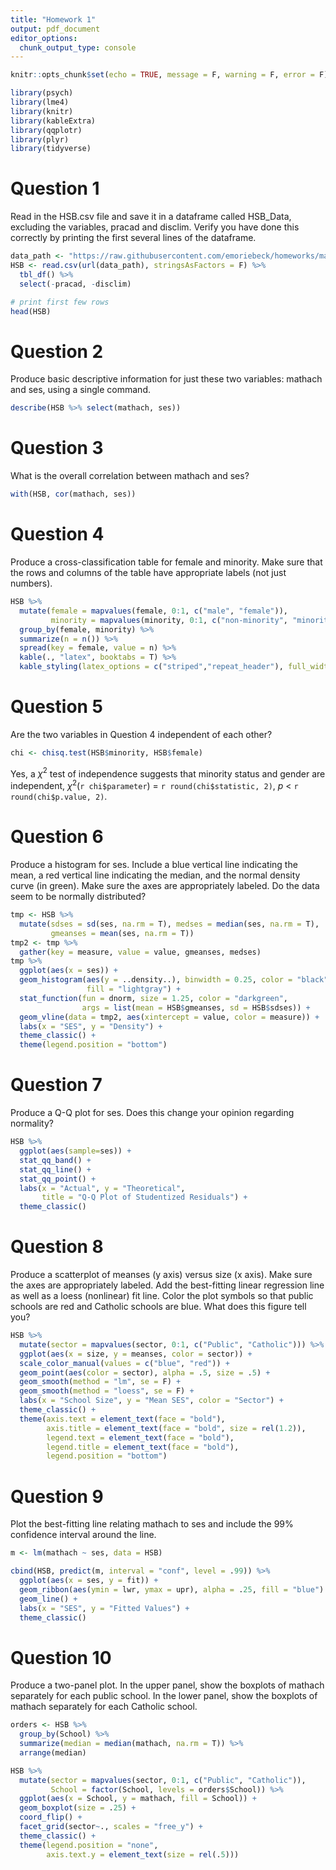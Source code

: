 ```yaml
---
title: "Homework 1"
output: pdf_document
editor_options: 
  chunk_output_type: console
---
```


```r
knitr::opts_chunk$set(echo = TRUE, message = F, warning = F, error = F)
```

```r
library(psych)
library(lme4)
library(knitr)
library(kableExtra)
library(qqplotr)
library(plyr)
library(tidyverse)
```


# Question 1 
Read in the HSB.csv file and save it in a dataframe called HSB_Data, excluding the variables, pracad and disclim. Verify you have done this correctly by printing the first several lines of the dataframe. 
```r
data_path <- "https://raw.githubusercontent.com/emoriebeck/homeworks/master/homework1/HSB.csv"
HSB <- read.csv(url(data_path), stringsAsFactors = F) %>% 
  tbl_df() %>%
  select(-pracad, -disclim)

# print first few rows
head(HSB)
```

# Question 2 
Produce basic descriptive information for just these two variables: mathach and ses, using a single command. 
```r
describe(HSB %>% select(mathach, ses))
```

# Question 3 
What is the overall correlation between mathach and ses? 
```r
with(HSB, cor(mathach, ses))
```

# Question 4 
Produce a cross-classification table for female and minority. Make sure that the rows and columns of the table have appropriate labels (not just numbers).  
```r
HSB %>% 
  mutate(female = mapvalues(female, 0:1, c("male", "female")),
         minority = mapvalues(minority, 0:1, c("non-minority", "minority"))) %>%
  group_by(female, minority) %>%
  summarize(n = n()) %>%
  spread(key = female, value = n) %>%
  kable(., "latex", booktabs = T) %>%
  kable_styling(latex_options = c("striped","repeat_header"), full_width = F)
```

# Question 5 
Are the two variables in Question 4 independent of each other? 
```r
chi <- chisq.test(HSB$minority, HSB$female)
```

Yes, a $\chi^2$ test of independence suggests that minority status and gender are independent, $\chi^2$(`r chi$parameter`) = `r round(chi$statistic, 2)`, $p$ < `r round(chi$p.value, 2)`.  

# Question 6 
Produce a histogram for ses. Include a blue vertical line indicating the mean, a red vertical line indicating the median, and the normal density curve (in green). Make sure the axes are appropriately labeled. Do the data seem to be normally distributed? 
```r
tmp <- HSB %>%
  mutate(sdses = sd(ses, na.rm = T), medses = median(ses, na.rm = T),
         gmeanses = mean(ses, na.rm = T))
tmp2 <- tmp %>%
  gather(key = measure, value = value, gmeanses, medses)
tmp %>%
  ggplot(aes(x = ses)) +
  geom_histogram(aes(y = ..density..), binwidth = 0.25, color = "black", 
                 fill = "lightgray") + 
  stat_function(fun = dnorm, size = 1.25, color = "darkgreen", 
                args = list(mean = HSB$gmeanses, sd = HSB$sdses)) +
  geom_vline(data = tmp2, aes(xintercept = value, color = measure)) +
  labs(x = "SES", y = "Density") +
  theme_classic() +
  theme(legend.position = "bottom")
```

# Question 7 
Produce a Q-Q plot for ses. Does this change your opinion regarding normality? 
```r
HSB %>% 
  ggplot(aes(sample=ses)) + 
  stat_qq_band() +
  stat_qq_line() + 
  stat_qq_point() +
  labs(x = "Actual", y = "Theoretical", 
       title = "Q-Q Plot of Studentized Residuals") +
  theme_classic()
```

# Question 8 
Produce a scatterplot of meanses (y axis) versus size (x axis). Make sure the axes are appropriately labeled. Add the best-fitting linear regression line as well as a loess (nonlinear) fit line. Color the plot symbols so that public schools are red and Catholic schools are blue. What does this figure tell you? 
```r
HSB %>% 
  mutate(sector = mapvalues(sector, 0:1, c("Public", "Catholic"))) %>%
  ggplot(aes(x = size, y = meanses, color = sector)) +
  scale_color_manual(values = c("blue", "red")) +
  geom_point(aes(color = sector), alpha = .5, size = .5) +
  geom_smooth(method = "lm", se = F) +
  geom_smooth(method = "loess", se = F) +
  labs(x = "School Size", y = "Mean SES", color = "Sector") +
  theme_classic() + 
  theme(axis.text = element_text(face = "bold"),
        axis.title = element_text(face = "bold", size = rel(1.2)),
        legend.text = element_text(face = "bold"),
        legend.title = element_text(face = "bold"),
        legend.position = "bottom")
```

# Question 9 
Plot the best-fitting line relating mathach to ses and include the 99% confidence interval around the line. 
```r
m <- lm(mathach ~ ses, data = HSB)

cbind(HSB, predict(m, interval = "conf", level = .99)) %>%
  ggplot(aes(x = ses, y = fit)) +
  geom_ribbon(aes(ymin = lwr, ymax = upr), alpha = .25, fill = "blue") +
  geom_line() +
  labs(x = "SES", y = "Fitted Values") +
  theme_classic()
```

# Question 10 
Produce a two-panel plot. In the upper panel, show the boxplots of mathach separately for each public school. In the lower panel, show the boxplots of mathach separately for each Catholic school. 
```r
orders <- HSB %>%
  group_by(School) %>%
  summarize(median = median(mathach, na.rm = T)) %>%
  arrange(median)

HSB %>%
  mutate(sector = mapvalues(sector, 0:1, c("Public", "Catholic")),
         School = factor(School, levels = orders$School)) %>%
  ggplot(aes(x = School, y = mathach, fill = School)) +
  geom_boxplot(size = .25) +
  coord_flip() +
  facet_grid(sector~., scales = "free_y") +
  theme_classic() +
  theme(legend.position = "none",
        axis.text.y = element_text(size = rel(.5)))
```

